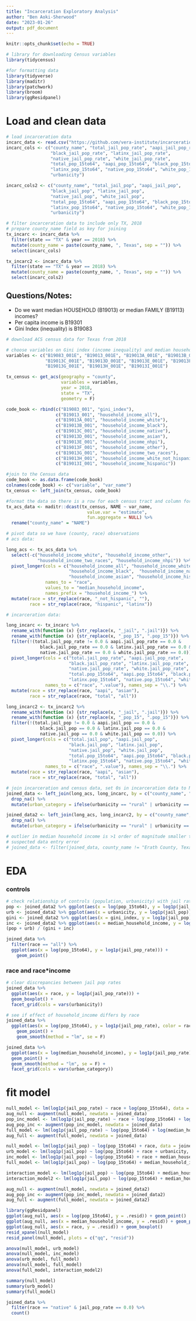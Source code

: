 ```yaml
---
title: "Incarceration Exploratory Analysis"
author: "Ben Aoki-Sherwood"
date: "2023-01-26"
output: pdf_document
---
```


```r
knitr::opts_chunk$set(echo = TRUE)
```

```r
# library for downloading Census variables
library(tidycensus)

#for formatting data
library(tidyverse)
library(maditr)
library(patchwork)
library(broom)
library(ggResidpanel)
```

# Load and clean data

```r
# load incarceration data
incarc_data <- read.csv("https://github.com/vera-institute/incarceration-trends/raw/master/incarceration_trends.csv")
incarc_cols <- c("county_name", "total_jail_pop_rate", "aapi_jail_pop_rate", 
                 "black_jail_pop_rate", "latinx_jail_pop_rate", 
                 "native_jail_pop_rate", "white_jail_pop_rate",
                 "total_pop_15to64", "aapi_pop_15to64", "black_pop_15to64",
                 "latinx_pop_15to64", "native_pop_15to64", "white_pop_15to64",
                 "urbanicity")

incarc_cols2 <- c("county_name", "total_jail_pop", "aapi_jail_pop", 
                 "black_jail_pop", "latinx_jail_pop", 
                 "native_jail_pop", "white_jail_pop",
                 "total_pop_15to64", "aapi_pop_15to64", "black_pop_15to64",
                 "latinx_pop_15to64", "native_pop_15to64", "white_pop_15to64",
                 "urbanicity")

# filter incarceration data to include only TX, 2018
# prepare county_name field as key for joining
tx_incarc <- incarc_data %>%
  filter(state == "TX" & year == 2018) %>%
  mutate(county_name = paste(county_name, ", Texas", sep = "")) %>%
  select(incarc_cols)

tx_incarc2 <- incarc_data %>%
  filter(state == "TX" & year == 2018) %>%
  mutate(county_name = paste(county_name, ", Texas", sep = "")) %>%
  select(incarc_cols2)
```

## Questions/Notes:

- Do we want median HOUSEHOLD (B19013) or median FAMILY (B19113) incomes?
- Per capita income is B19301
- Gini Index (inequality) is B19083

```r
# download ACS census data for Texas from 2018

# choose variables on Gini index (income inequality) and median household income by race
variables <- c("B19083_001E", "B19013_001E", "B19013A_001E", "B19013B_001E", 
               "B19013C_001E", "B19013D_001E", "B19013E_001E", "B19013F_001E", 
               "B19013G_001E", "B19013H_001E", "B19013I_001E")

tx_census <- get_acs(geography = "county", 
                     variables = variables, 
                     year = 2018,
                     state = "TX",
                     geometry = F)

code_book <- rbind(c("B19083_001", "gini_index"),
                   c("B19013_001", "household_income_all"),
                   c("B19013A_001", "household_income_white"),
                   c("B19013B_001", "household_income_black"),
                   c("B19013C_001", "household_income_native"),
                   c("B19013D_001", "household_income_asian"),
                   c("B19013E_001", "household_income_nhpi"),
                   c("B19013F_001", "household_income_other"),
                   c("B19013G_001", "household_income_two_races"),
                   c("B19013H_001", "household_income_white_not_hispanic"),
                   c("B19013I_001", "household_income_hispanic"))

#join to the Census data
code_book <- as.data.frame(code_book)
colnames(code_book) <- c("variable", "var_name")
tx_census <- left_join(tx_census, code_book)

#format the data so there is a row for each census tract and column for every variable
tx_acs_data <- maditr::dcast(tx_census, NAME ~ var_name, 
                               value.var = "estimate", 
                               fun.aggregate = NULL) %>%
  rename("county_name" = "NAME")
```

```r
# pivot data so we have (county, race) observations
# acs data:

long_acs <- tx_acs_data %>%
  select(-c("household_income_white", "household_income_other", 
            "household_income_two_races", "household_income_nhpi")) %>%
  pivot_longer(cols = c("household_income_all", "household_income_white_not_hispanic", 
                        "household_income_black",  "household_income_native", 
                        "household_income_asian", "household_income_hispanic"), 
               names_to = "race", 
               values_to = "median_household_income", 
               names_prefix = "household_income_") %>%
  mutate(race = str_replace(race, "_not_hispanic", ""), 
         race = str_replace(race, "hispanic", "latinx"))

# incarceration data:

long_incarc <- tx_incarc %>%
  rename_with(function (x) {str_replace(x, "_jail", ".jail")}) %>%
  rename_with(function (x) {str_replace(x, "_pop_15", ".pop_15")}) %>%
  filter(!(total.jail_pop_rate != 0.0 & aapi.jail_pop_rate == 0.0 & 
             black.jail_pop_rate == 0.0 & latinx.jail_pop_rate == 0.0 & 
             native.jail_pop_rate == 0.0 & white.jail_pop_rate == 0.0)) %>%
  pivot_longer(cols = c("total.jail_pop_rate", "aapi.jail_pop_rate", 
                        "black.jail_pop_rate", "latinx.jail_pop_rate", 
                        "native.jail_pop_rate", "white.jail_pop_rate",
                        "total.pop_15to64", "aapi.pop_15to64", "black.pop_15to64",
                        "latinx.pop_15to64", "native.pop_15to64", "white.pop_15to64"),
               names_to = c("race", ".value"), names_sep = "\\.") %>%
  mutate(race = str_replace(race, "aapi", "asian"),
         race = str_replace(race, "total", "all"))

long_incarc2 <- tx_incarc2 %>%
  rename_with(function (x) {str_replace(x, "_jail", ".jail")}) %>%
  rename_with(function (x) {str_replace(x, "_pop_15", ".pop_15")}) %>%
  filter(!(total.jail_pop != 0.0 & aapi.jail_pop == 0.0 & 
             black.jail_pop == 0.0 & latinx.jail_pop == 0.0 & 
             native.jail_pop == 0.0 & white.jail_pop == 0.0)) %>%
  pivot_longer(cols = c("total.jail_pop", "aapi.jail_pop", 
                        "black.jail_pop", "latinx.jail_pop", 
                        "native.jail_pop", "white.jail_pop",
                        "total.pop_15to64", "aapi.pop_15to64", "black.pop_15to64",
                        "latinx.pop_15to64", "native.pop_15to64", "white.pop_15to64"),
               names_to = c("race", ".value"), names_sep = "\\.") %>%
  mutate(race = str_replace(race, "aapi", "asian"),
         race = str_replace(race, "total", "all"))
```

```r
# join incarceration and census data, set 0s in incarceration data to NAs and remove NAs
joined_data <- left_join(long_acs, long_incarc, by = c("county_name", "race")) %>%
  drop_na() %>%
  mutate(urban_category = ifelse(urbanicity == "rural" | urbanicity == "small/mid", "rural", "urban"))

joined_data2 <- left_join(long_acs, long_incarc2, by = c("county_name", "race")) %>%
  drop_na() %>%
  mutate(urban_category = ifelse(urbanicity == "rural" | urbanicity == "small/mid", "rural", "urban"))

# outlier in median household income is >1 order of magnitude smaller than all other points
# suspected data entry error
# joined_data <- filter(joined_data, county_name != "Erath County, Texas" | race != "black")
```

# EDA

### controls

```r
# check relationship of controls (population, urbanicity) with jail rate (including 0s!)
pop <- joined_data2 %>% ggplot(aes(x = log(pop_15to64), y = log1p(jail_pop))) + geom_point()
urb <- joined_data2 %>% ggplot(aes(x = urbanicity, y = log1p(jail_pop))) + geom_boxplot()
gini <- joined_data2 %>% ggplot(aes(x = gini_index, y = log1p(jail_pop))) + geom_point()
inc <- joined_data2 %>% ggplot(aes(x = median_household_income, y = log1p(jail_pop))) + geom_point()
(pop + urb) / (gini + inc)
```

```r
joined_data %>%
  filter(race == "all") %>%
  ggplot(aes(x = log(pop_15to64), y = log1p(jail_pop_rate))) +
    geom_point()
```


### race and race*income

```r
# clear discrepancies between jail pop rates 
joined_data %>% 
  ggplot(aes(x = race, y = log1p(jail_pop_rate))) +
  geom_boxplot() +
  facet_grid(cols = vars(urbanicity))
```


```r
# see if effect of household_income differs by race
joined_data %>% 
  ggplot(aes(x = log(pop_15to64), y = log1p(jail_pop_rate), color = race)) +
    geom_point() +
    geom_smooth(method = "lm", se = F)
```

```r
joined_data %>%
  ggplot(aes(x = log(median_household_income), y = log1p(jail_pop_rate))) +
  geom_point() +
  geom_smooth(method = "lm", se = F) +
  facet_grid(cols = vars(urban_category))
```


# fit model

```r
null_model <- lm(log1p(jail_pop_rate) ~ race + log(pop_15to64), data = joined_data)
aug_null <- augment(null_model, newdata = joined_data)
pop_inc_model <- lm(log1p(jail_pop_rate) ~ race + log(pop_15to64) + log(median_household_income), data = joined_data)
aug_pop_inc <- augment(pop_inc_model, newdata = joined_data)
full_model <- lm(log1p(jail_pop_rate) ~ log(pop_15to64) + log(median_household_income) + urbanicity + race, data = joined_data)
aug_full <- augment(full_model, newdata = joined_data)
```

```r
null_model <- lm(log1p(jail_pop) ~ log(pop_15to64) + race, data = joined_data2)
urb_model <- lm(log1p(jail_pop) ~ log(pop_15to64) + race + urbanicity, data = joined_data2)
inc_model <- lm(log1p(jail_pop) ~ log(pop_15to64) + race + median_household_income, data = joined_data2)
full_model <- lm(log1p(jail_pop) ~ log(pop_15to64) + median_household_income + urbanicity + race, data = joined_data2)

interaction_model <- lm(log1p(jail_pop) ~ log(pop_15to64) + median_household_income*urbanicity + race, data = joined_data2)
interaction_model2 <- lm(log1p(jail_pop) ~ log(pop_15to64) + median_household_income + race*urbanicity, data = joined_data2)

aug_null <- augment(null_model, newdata = joined_data2)
aug_pop_inc <- augment(pop_inc_model, newdata = joined_data2)
aug_full <- augment(full_model, newdata = joined_data2)
```


```r
library(ggResidpanel)
ggplot(aug_null, aes(x = log(pop_15to64), y = .resid)) + geom_point()
ggplot(aug_null, aes(x = median_household_income, y = .resid)) + geom_point()
ggplot(aug_null, aes(x = race, y = .resid)) + geom_boxplot()
resid_xpanel(null_model)
resid_panel(null_model, plots = c("qq", "resid"))
```

```r
anova(null_model, urb_model)
anova(null_model, inc_model)
anova(urb_model, full_model)
anova(null_model, full_model)
anova(full_model, interaction_model2)
```


```r
summary(null_model)
summary(urb_model)
summary(full_model)
```

```r
joined_data %>%
  filter(race == "native" & jail_pop_rate == 0.0) %>%
  count()
```

